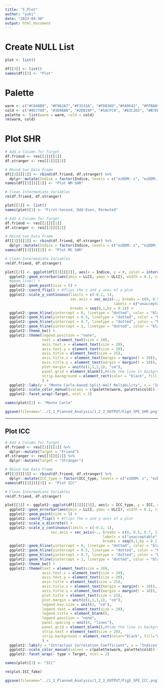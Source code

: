 ```yaml
---
title: "5_Plot"
author: "yuki"
date: "2023-04-30"
output: html_document
---
```

# Create NULL List
```r
plot <- list()
```

```r
df[[3]] <- list()
names(df)[3] <- "Plot"
```

# Palette
```r
warm <- c("#C848B9", "#F962A7","#F3533A", "#FD836D","#FA9F42", "#FFBA69")
cold <- c("#057748", "#3D9A8B", "#2EB19F", "#5ACFC9", "#63C2D2", "#B7EDFF")
palette <- list(warm = warm, cold = cold)
rm(warm, cold)
```

# Plot SHR
```r
# Add a Column for Target
df.friend <- res[[1]][[1]] 
df.stranger <- res[[1]][[2]] 

# Rbind two Data Frame
df[[3]][[1]] <- rbind(df.friend, df.stranger) %>%
  dplyr::mutate(Indice = factor(Indice, levels = c("ezDDM: z", "ezDDM: v", "Efficiency", "Dprime", "ACC", "RT"))) 
names(df[[3]])[[1]] <- "Plot NM SHR"

# Clean Intermediate Variables
rm(df.friend, df.stranger)
```

```r
plot[[1]] <- list()
names(plot)[1] <- "First-Second, Odd-Even, Permuted"
```

```r
# Add a Column for Target
df.friend <- res[[2]][[1]] 
df.stranger <- res[[2]][[2]] 

# Rbind two Data Frame
df[[3]][[2]] <- rbind(df.friend, df.stranger) %>%
  dplyr::mutate(Indice = factor(Indice, levels = c("ezDDM: z", "ezDDM: v", "Efficiency", "Dprime", "ACC", "RT"))) 
names(df[[3]])[[2]] <- "Plot MC SHR"

# Clean Intermediate Variables
rm(df.friend, df.stranger)
```

```r
plot[[2]] <- ggplot(df[[3]][[2]], aes(x = Indice, y = r, color = interaction(Indice, Target))) +
  ggplot2::geom_errorbar(aes(ymin = LLCI, ymax = ULCI), width = 0.1, size = 2) +
  #geom_line() +
  ggplot2::geom_point(size = 5) +
  ggplot2::coord_flip() + #flips the x and y axes of a plot
  ggplot2::scale_y_continuous(limits = c(-0.2, 1), 
                              sec.axis = sec_axis(~., breaks = c(0, 0.5, 0.7, 1), 
                                                  labels = c("unacceptable", "poor","acceptable", "excellent")),
                              breaks = seq(0,1,by = 0.1)) +
  ggplot2::geom_hline(yintercept = 0, linetype = "dotted", color = "black", size = 1, alpha = 0.5) + #add dotted line
  ggplot2::geom_hline(yintercept = 0.5, linetype = "dotted", color = "black", size = 1, alpha = 0.5) + 
  ggplot2::geom_hline(yintercept = 0.7, linetype = "dotted", color = "black", size = 1, alpha = 0.5) +
  ggplot2::geom_hline(yintercept = 1, linetype = "dotted", color = "black", size = 1, alpha = 0.5) +
  ggplot2::theme_bw() +
  ggplot2::theme(legend.position = "none",
                 text = element_text(size = 20),
                 axis.text.x = element_text(size = 20),
                 axis.text.y = element_text(size = 20),
                 axis.title = element_text(size = 25),
                 axis.title.x = element_text(margin = margin(t = 20)),
                 axis.title.y = element_text(margin = margin(t = 10)),
                 plot.margin = unit(c(1,1,1,1), "cm"),
                 panel.grid = element_blank(),#hide the line in background
                 strip.background = element_rect(color = "black", fill = "white", size = 1)
                 ) +
  ggplot2::labs(y = "Monte Carlo-based Split-Half Reliability", x = "Indices") +
  ggplot2::scale_color_manual(values = c(palette$warm, palette$cold)) + 
  ggplot2::facet_wrap(~Target, ncol = 2) 

names(plot)[2] <- "Monte Carlo"

ggsave(filename="../1_2_Planned_Analysis/1_2_2_OUTPUT/Fig4_SPE_SHR.png", width = 20, height = 10)
```

--------------------------------------------------------------------------------

## Plot ICC
```r
# Add a Column for Target
df.friend <- res[[3]][[1]] %>%
  dplyr::mutate(Target = "Friend")
df.stranger <- res[[3]][[2]] %>%
  dplyr::mutate(Target = "Stranger")

# Rbind two Data Frame
df[[3]][[3]] <- rbind(df.friend, df.stranger) %>%
  dplyr::mutate(ICC_type = factor(ICC_type, levels = c("ezDDM: z", "ezDDM: v", "Efficiency", "Dprime", "ACC", "RT"))) 
names(df[[3]])[[3]] <- "Plot ICC"

# Clean Intermediate Variables
rm(df.friend, df.stranger)
```

```r
plot[[3]] <- ggplot2::ggplot(df[[3]][[3]], aes(x = ICC_type, y = ICC, color = interaction(ICC_type, Target))) +
  ggplot2::geom_errorbar(aes(ymin = LLCI, ymax = ULCI), width = 0.1, size = 2) +
  ggplot2::geom_point(size = 5) +
  ggplot2::coord_flip() + #flips the x and y axes of a plot
  ggplot2::scale_x_discrete() +
  ggplot2::scale_y_continuous(limits = c(-0.2, 1), 
                     sec.axis = sec_axis(~., breaks = c(0, 0.5, 0.7, 1), 
                                             labels = c("unacceptable", "poor", "acceptable", "excellent")),
                                             breaks = seq(0,1,by = 0.1)) +
  ggplot2::geom_hline(yintercept = 0, linetype = "dotted", color = "black", size = 1, alpha = 0.5) + #add dotted line
  ggplot2::geom_hline(yintercept = 0.5, linetype = "dotted", color = "black", size = 1, alpha = 0.5) +
  ggplot2::geom_hline(yintercept = 0.7, linetype = "dotted", color = "black", size = 1, alpha = 0.5) +
  ggplot2::geom_hline(yintercept = 1, linetype = "dotted", color = "black", size = 1, alpha = 0.5) +
  ggplot2::theme_bw() +
  ggplot2::theme(text = element_text(size = 20),
                 axis.text.x = element_text(size = 20),
                 axis.text.y = element_text(size = 20),
                 axis.title = element_text(size = 25),
                 axis.title.x = element_text(margin = margin(t = 20)),
                 axis.title.y = element_text(margin = margin(t = 10)),
                 plot.title = element_text(size = 25),
                 plot.margin = unit(c(1,1,1,1), "cm"),
                 legend.key.size = unit(2, "cm"), 
                 legend.text = element_text(size = 20),
                 legend.title = element_blank(),
                 legend.position = "none",
                 panel.spacing = unit(4, "lines"),
                 panel.grid = element_blank(),#hide the line in background
                 strip.text = element_text(size = 20),
                 strip.background = element_rect(color="black", fill="white", size=1)
                 ) +
  ggplot2::labs(y = "Intraclass Correlation Coefficient", x = "Indices") +
  ggplot2::scale_color_manual(values = c(palette$warm, palette$cold)) + 
  ggplot2::facet_wrap(~ type + Target, ncol = 2) 

names(plot)[3] <- "ICC"

rm(plot.ICC_fake)

ggsave(filename="../1_2_Planned_Analysis/1_2_2_OUTPUT/Fig5_SPE_ICC.png", width = 20, height = 20, dpi = 300)
```